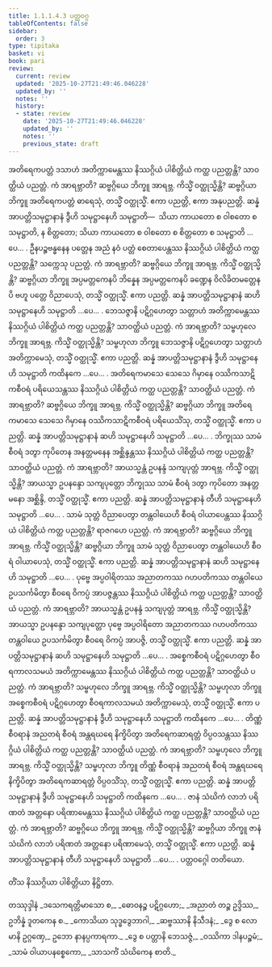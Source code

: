 ```yaml
---
title: 1.1.1.4.3 ပတ္တဝဂ္ဂ
tableOfContents: false
sidebar:
  order: 3
type: tipitaka
basket: vi
book: pari
review:
  current: review
  updated: '2025-10-27T21:49:46.046228'
  updated_by: ''
  notes: ''
  history:
  - state: review
    date: '2025-10-27T21:49:46.046228'
    updated_by: ''
    notes: ''
    previous_state: draft
---
```



<ReviewStatus review={frontmatter.review} showDetails={true} />

<HypothesisAnnotation frontmatter={frontmatter} />

<DynamicBreadcrumb />

<Division number="44" book="pari" e="ch" v="5" p="19">

<Paragraph number="104" book="pari">
အတိရေကပတ္တံ ဒသာဟံ အတိက္ကာမေန္တဿ နိဿဂ္ဂိယံ ပါစိတ္တိယံ ကတ္ထ ပညတ္တန္တိ? သာဝတ္ထိယံ ပညတ္တံ. ကံ အာရဗ္ဘာတိ? ဆဗ္ဗဂ္ဂိယေ ဘိက္ခူ အာရဗ္ဘ. ကိသ္မိံ ဝတ္ထုသ္မိန္တိ? ဆဗ္ဗဂ္ဂိယာ ဘိက္ခူ အတိရေကပတ္တံ ဓာရေသုံ, တသ္မိံ ဝတ္ထုသ္မိံ. ဧကာ ပညတ္တိ, ဧကာ အနုပညတ္တိ. ဆန္နံ အာပတ္တိသမုဋ္ဌာနာနံ ဒွီဟိ သမုဋ္ဌာနေဟိ သမုဋ္ဌာတိ—  သိယာ ကာယတော စ ဝါစတော စ သမုဋ္ဌာတိ, န စိတ္တတော; သိယာ ကာယတော စ ဝါစတော စ စိတ္တတော စ သမုဋ္ဌာတိ …ပေ… .
</Paragraph>

</Division>
<Division number="45" book="pari" e="ch" v="5" p="19">

<Paragraph number="105" book="pari">
ဦနပဉ္စဗန္ဓနေန ပတ္တေန အညံ နဝံ ပတ္တံ စေတာပေန္တဿ နိဿဂ္ဂိယံ ပါစိတ္တိယံ ကတ္ထ ပညတ္တန္တိ? သက္ကေသု ပညတ္တံ. ကံ အာရဗ္ဘာတိ? ဆဗ္ဗဂ္ဂိယေ ဘိက္ခူ အာရဗ္ဘ. ကိသ္မိံ ဝတ္ထုသ္မိန္တိ? ဆဗ္ဗဂ္ဂိယာ ဘိက္ခူ အပ္ပမတ္တကေနပိ ဘိန္နေန အပ္ပမတ္တကေနပိ ခဏ္ဍေန ဝိလိခိတမတ္တေနပိ ဗဟူ ပတ္တေ ဝိညာပေသုံ, တသ္မိံ ဝတ္ထုသ္မိံ. ဧကာ ပညတ္တိ. ဆန္နံ အာပတ္တိသမုဋ္ဌာနာနံ ဆဟိ သမုဋ္ဌာနေဟိ သမုဋ္ဌာတိ …ပေ… .
</Paragraph>

</Division>
<Division number="46" book="pari" e="ch" v="5" p="19">

<Paragraph number="106" book="pari">
ဘေသဇ္ဇာနိ ပဋိဂ္ဂဟေတွာ သတ္တာဟံ အတိက္ကာမေန္တဿ နိဿဂ္ဂိယံ ပါစိတ္တိယံ ကတ္ထ ပညတ္တန္တိ? သာဝတ္ထိယံ ပညတ္တံ. ကံ အာရဗ္ဘာတိ? သမ္ဗဟုလေ ဘိက္ခူ အာရဗ္ဘ. ကိသ္မိံ ဝတ္ထုသ္မိန္တိ? သမ္ဗဟုလာ ဘိက္ခူ ဘေသဇ္ဇာနိ ပဋိဂ္ဂဟေတွာ သတ္တာဟံ အတိက္ကာမေသုံ, တသ္မိံ ဝတ္ထုသ္မိံ. ဧကာ ပညတ္တိ. ဆန္နံ အာပတ္တိသမုဋ္ဌာနာနံ ဒွီဟိ သမုဋ္ဌာနေဟိ သမုဋ္ဌာတိ ကထိနကေ …ပေ… .
</Paragraph>

</Division>
<Division number="47" book="pari" e="ch" v="5" p="20">

<Paragraph number="107" book="pari">
အတိရေကမာသေ သေသေ ဂိမှာနေ ဝဿိကသာဋိကစီဝရံ ပရိယေသန္တဿ နိဿဂ္ဂိယံ ပါစိတ္တိယံ ကတ္ထ ပညတ္တန္တိ? သာဝတ္ထိယံ ပညတ္တံ. ကံ အာရဗ္ဘာတိ? ဆဗ္ဗဂ္ဂိယေ ဘိက္ခူ အာရဗ္ဘ. ကိသ္မိံ ဝတ္ထုသ္မိန္တိ? ဆဗ္ဗဂ္ဂိယာ ဘိက္ခူ အတိရေကမာသေ သေသေ ဂိမှာနေ ဝဿိကသာဋိကစီဝရံ ပရိယေသိံသု, တသ္မိံ ဝတ္ထုသ္မိံ. ဧကာ ပညတ္တိ. ဆန္နံ အာပတ္တိသမုဋ္ဌာနာနံ ဆဟိ သမုဋ္ဌာနေဟိ သမုဋ္ဌာတိ …ပေ… .
</Paragraph>

</Division>
<Division number="48" book="pari" e="ch" v="5" p="20">

<Paragraph number="108" book="pari">
ဘိက္ခုဿ သာမံ စီဝရံ ဒတွာ ကုပိတေန အနတ္တမနေန အစ္ဆိန္ဒန္တဿ နိဿဂ္ဂိယံ ပါစိတ္တိယံ ကတ္ထ ပညတ္တန္တိ? သာဝတ္ထိယံ ပညတ္တံ. ကံ အာရဗ္ဘာတိ? အာယသ္မန္တံ ဥပနန္ဒံ သကျပုတ္တံ အာရဗ္ဘ. ကိသ္မိံ ဝတ္ထုသ္မိန္တိ? အာယသ္မာ ဥပနန္ဒော သကျပုတ္တော ဘိက္ခုဿ သာမံ စီဝရံ ဒတွာ ကုပိတော အနတ္တမနော အစ္ဆိန္ဒိ, တသ္မိံ ဝတ္ထုသ္မိံ. ဧကာ ပညတ္တိ. ဆန္နံ အာပတ္တိသမုဋ္ဌာနာနံ တီဟိ သမုဋ္ဌာနေဟိ သမုဋ္ဌာတိ …ပေ… .
</Paragraph>

</Division>
<Division number="49" book="pari" e="ch" v="5" p="20">

<Paragraph number="109" book="pari">
သာမံ သုတ္တံ ဝိညာပေတွာ တန္တဝါယေဟိ စီဝရံ ဝါယာပေန္တဿ နိဿဂ္ဂိယံ ပါစိတ္တိယံ ကတ္ထ ပညတ္တန္တိ? ရာဇဂဟေ ပညတ္တံ. ကံ အာရဗ္ဘာတိ? ဆဗ္ဗဂ္ဂိယေ ဘိက္ခူ အာရဗ္ဘ. ကိသ္မိံ ဝတ္ထုသ္မိန္တိ? ဆဗ္ဗဂ္ဂိယာ ဘိက္ခူ သာမံ သုတ္တံ ဝိညာပေတွာ တန္တဝါယေဟိ စီဝရံ ဝါယာပေသုံ, တသ္မိံ ဝတ္ထုသ္မိံ. ဧကာ ပညတ္တိ. ဆန္နံ အာပတ္တိသမုဋ္ဌာနာနံ ဆဟိ သမုဋ္ဌာနေဟိ သမုဋ္ဌာတိ …ပေ… .
</Paragraph>

</Division>
<Division number="50" book="pari" e="ch" v="5" p="20">

<Paragraph number="110" book="pari">
ပုဗ္ဗေ အပ္ပဝါရိတဿ အညာတကဿ ဂဟပတိကဿ တန္တဝါယေ ဥပသင်္ကမိတွာ စီဝရေ ဝိကပ္ပံ အာပဇ္ဇန္တဿ နိဿဂ္ဂိယံ ပါစိတ္တိယံ ကတ္ထ ပညတ္တန္တိ? သာဝတ္ထိယံ ပညတ္တံ. ကံ အာရဗ္ဘာတိ? အာယသ္မန္တံ ဥပနန္ဒံ သကျပုတ္တံ အာရဗ္ဘ. ကိသ္မိံ ဝတ္ထုသ္မိန္တိ? အာယသ္မာ ဥပနန္ဒော သကျပုတ္တော ပုဗ္ဗေ အပ္ပဝါရိတော အညာတကဿ ဂဟပတိကဿ တန္တဝါယေ ဥပသင်္ကမိတွာ စီဝရေ ဝိကပ္ပံ အာပဇ္ဇိ, တသ္မိံ ဝတ္ထုသ္မိံ. ဧကာ ပညတ္တိ. ဆန္နံ အာပတ္တိသမုဋ္ဌာနာနံ ဆဟိ သမုဋ္ဌာနေဟိ သမုဋ္ဌာတိ …ပေ… .
</Paragraph>

</Division>
<Division number="51" book="pari" e="ch" v="5" p="20">

<Paragraph number="111" book="pari">
အစ္စေကစီဝရံ ပဋိဂ္ဂဟေတွာ စီဝရကာလသမယံ အတိက္ကာမေန္တဿ နိဿဂ္ဂိယံ ပါစိတ္တိယံ ကတ္ထ ပညတ္တန္တိ? သာဝတ္ထိယံ ပညတ္တံ. ကံ အာရဗ္ဘာတိ? သမ္ဗဟုလေ ဘိက္ခူ အာရဗ္ဘ. ကိသ္မိံ ဝတ္ထုသ္မိန္တိ? သမ္ဗဟုလာ ဘိက္ခူ အစ္စေကစီဝရံ ပဋိဂ္ဂဟေတွာ စီဝရကာလသမယံ အတိက္ကာမေသုံ, တသ္မိံ ဝတ္ထုသ္မိံ. ဧကာ ပညတ္တိ. ဆန္နံ အာပတ္တိသမုဋ္ဌာနာနံ ဒွီဟိ သမုဋ္ဌာနေဟိ သမုဋ္ဌာတိ ကထိနကေ …ပေ… .
</Paragraph>

</Division>
<Division number="52" book="pari" e="ch" v="5" p="21">

<Paragraph number="112" book="pari">
တိဏ္ဏံ စီဝရာနံ အညတရံ စီဝရံ အန္တရဃရေ နိက္ခိပိတွာ အတိရေကဆာရတ္တံ ဝိပ္ပဝသန္တဿ နိဿဂ္ဂိယံ ပါစိတ္တိယံ ကတ္ထ ပညတ္တန္တိ? သာဝတ္ထိယံ ပညတ္တံ. ကံ အာရဗ္ဘာတိ? သမ္ဗဟုလေ ဘိက္ခူ အာရဗ္ဘ. ကိသ္မိံ ဝတ္ထုသ္မိန္တိ? သမ္ဗဟုလာ ဘိက္ခူ တိဏ္ဏံ စီဝရာနံ အညတရံ စီဝရံ အန္တရဃရေ နိက္ခိပိတွာ အတိရေကဆာရတ္တံ ဝိပ္ပဝသိံသု, တသ္မိံ ဝတ္ထုသ္မိံ. ဧကာ ပညတ္တိ. ဆန္နံ အာပတ္တိသမုဋ္ဌာနာနံ ဒွီဟိ သမုဋ္ဌာနေဟိ သမုဋ္ဌာတိ ကထိနကေ …ပေ… .
</Paragraph>

</Division>
<Division number="53" book="pari" e="ch" v="5" p="21">

<Paragraph number="113" book="pari">
ဇာနံ သံဃိကံ လာဘံ ပရိဏတံ အတ္တနော ပရိဏာမေန္တဿ နိဿဂ္ဂိယံ ပါစိတ္တိယံ ကတ္ထ ပညတ္တန္တိ? သာဝတ္ထိယံ ပညတ္တံ. ကံ အာရဗ္ဘာတိ? ဆဗ္ဗဂ္ဂိယေ ဘိက္ခူ အာရဗ္ဘ. ကိသ္မိံ ဝတ္ထုသ္မိန္တိ? ဆဗ္ဗဂ္ဂိယာ ဘိက္ခူ ဇာနံ သံဃိကံ လာဘံ ပရိဏတံ အတ္တနော ပရိဏာမေသုံ, တသ္မိံ ဝတ္ထုသ္မိံ. ဧကာ ပညတ္တိ. ဆန္နံ အာပတ္တိသမုဋ္ဌာနာနံ တီဟိ သမုဋ္ဌာနေဟိ သမုဋ္ဌာတိ …ပေ… .

</Paragraph>
</Division>

<Paragraph number="114" type="center" book="pari">
ပတ္တဝဂ္ဂေါ တတိယော.

  
တိံသ နိဿဂ္ဂိယာ ပါစိတ္တိယာ နိဋ္ဌိတာ.



</Paragraph>

<Paragraph number="115" type="center" book="pari">
တဿုဒ္ဒါနံ


</Paragraph>

<Paragraph number="116" type="verses" book="pari">
_ဒသေကရတ္တိမာသော စ,_  
_ဓောဝနဉ္စ ပဋိဂ္ဂဟော;_  
_အညာတံ တဉ္စ ဥဒ္ဒိဿ,_  
ဥဘိန္နံ ဒူတကေန စ._  

</Paragraph>

<Paragraph number="117" type="verses" book="pari">
_ကောသိယာ သုဒ္ဓဒွေဘာဂါ,_  
_ဆဗ္ဗဿာနိ နိသီဒနံ;_  
_ဒွေ စ လောမာနိ ဥဂ္ဂဏှေ,_  
ဥဘော နာနပ္ပကာရကာ._  

</Paragraph>

<Paragraph number="118" type="verses" book="pari">
_ဒွေ စ ပတ္တာနိ ဘေသဇ္ဇံ,_  
_ဝဿိကာ ဒါနပဉ္စမံ;_  
_သာမံ ဝါယာပနစ္စေကော,_  
_သာသင်္ကံ သံဃိကေန စာတိ._
</Paragraph>